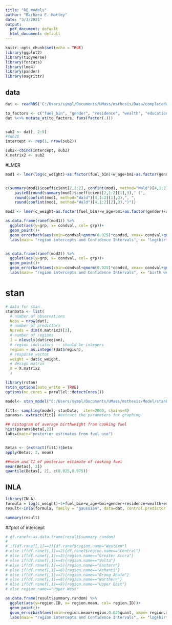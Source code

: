 ```yaml
---
title: "RE models"
author: "Barbara E. Mottey"
date: "3/3/2021"
output:
  pdf_document: default
  html_document: default
---
```


```r
knitr::opts_chunk$set(echo = TRUE)
library(ggplot2)
library(tidyverse)
library(forcats)
library(lme4)
library(pander)
library(magrittr)
```

## data

```r
dat <- readRDS('C:/Users/sympl/Documents/UMass/msthesis/Data/completedata.rds')

to_factors <- c("fuel_bin", "gender", "residence", "wealth", "education", "marital_s", "region")
dat %<>% mutate_at(to_factors, funs(factor(.)))


sub2 <- dat[, 2:9]
#sub2$
intercept <- rep(1, nrow(sub2))

sub2<-cbind(intercept, sub2)
X.matrix2 <- sub2
```

#LMER
```r
mod1 <- lmer(log(c_weight)~as.factor(fuel_bin)+w_age+bmi+as.factor(gender)+as.factor(residence)+ as.factor(wealth)+as.factor(education)+as.factor(marital_s)+(1|region),na.action=na.omit, data = dat)


c(summary(mod1)$coefficient[2,1:2], confint(mod1, method="Wald")[4,1:2],nobs(mod1),"birthweight",
	paste0(round(summary(mod1)$coefficient[2,1:2][1],3)," (",
	round(confint(mod1, method="Wald")[4,1:2][1],3),", ",
	round(confint(mod1, method="Wald")[4,1:2][2],3),")"))

mod2 <- lmer(c_weight~as.factor(fuel_bin)+w_age+bmi+as.factor(gender)+as.factor(residence)+ as.factor(wealth)+as.factor(education)+as.factor(marital_s)+(1|region),na.action=na.omit, data = dat)
```

```r
as.data.frame(ranef(mod1)) %>% 
  ggplot(aes(y=grp, x= condval, col= grp))+
  geom_point()+
  geom_errorbarh(aes(xmin=condval+qnorm(0.025)*condsd, xmax= condval+qnorm(0.975)*condsd))+ 
  labs(main= "region intercepts and Confidence Intervals", x= "log(birth weight)", y= "regions")


as.data.frame(ranef(mod2)) %>% 
  ggplot(aes(y=grp, x= condval, col= grp))+
  geom_point()+
  geom_errorbarh(aes(xmin=condval+qnorm(0.025)*condsd, xmax= condval+qnorm(0.975)*condsd))+ 
  labs(main= "region intercepts and Confidence Intervals", x= "birth weight", y= "regions")
```


# stan
```r
# data for stan
stanData <- list(
  # number of observations
  Nobs = nrow(dat),
  # number of predictors
  Npreds = dim(X.matrix2)[2],
  # number of regions
  J = nlevels(dat$region),
  # region indicators -- should be integers
  region = as.integer(dat$region),
  # response vector
  weight = dat$c_weight,
  # design matrix
  X = X.matrix2
  )
```


```r
library(rstan)
rstan_options(auto_write = TRUE)
options(mc.cores = parallel::detectCores())

model<- stan_model("C:/Users/sympl/Documents/UMass/msthesis/Model/stanbw.stan")

fit1<- sampling(model, stanData,  iter=2000, chains=4)
params<- extract(fit1) #extract the parameters for graphing


```


```r
## histogram of average birthweight from cooking fuel
hist(params$beta[,2])
labs=(main="posterior estimates from fuel use")


Betas <- (extract(fit1))$beta
apply(Betas, 2, mean)

##mean and CI of posterior estimate of cooking fuel
mean(Betas[, 2])
quantile(Betas[, 2], c(0.025,0.975))
```


## INLA
```r
library(INLA)
formula = log(c_weight)~1+fuel_bin+w_age+bmi+gender+residence+wealth+education+marital_s+ f(region, model = "iid")
result<-inla(formula, family = "gaussian", data=dat, control.predictor = list(compute = TRUE))

summary(result)
```


##plot of intercept
```r
# df.ranef<-as.data.frame(result$summary.random)
# 
# if(df.ranef[,1]==1){df.ranef$region.name="Western"}
# else if(df.ranef[,1]==2){df.ranef$region.name=="Central"}
# else if(df.ranef[,1]==3){region.name=="Greater Accra"}
# else if(df.ranef[,1]==4){region.name=="Volta"}
# else if(df.ranef[,1]==5){region.name=="Eastern"}
# else if(df.ranef[,1]==6){region.name=="Ashanti"}
# else if(df.ranef[,1]==7){region.name=="Brong Ahafo"}
# else if(df.ranef[,1]==8){region.name=="Northern"}
# else if(df.ranef[,1]==9){region.name=="Upper East"}
# else region.name=="Upper West"

as.data.frame(result$summary.random) %>% 
  ggplot(aes(y=region.ID, x= region.mean, col= region.ID))+
  geom_point()+
  geom_errorbarh(aes(xmin=region.mean+region.0.025quant, xmax= region.mean+region.0.975quant))+ 
  labs(main= "region intercepts and Confidence Intervals", x= "log(birth weight)", y= "regions")
```




